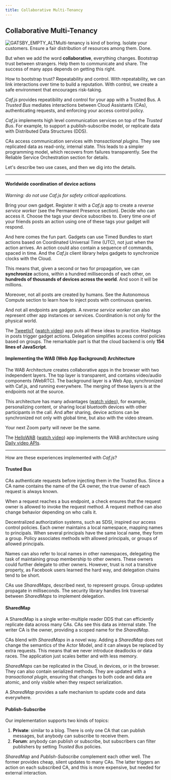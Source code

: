 ```yaml
---
title: Collaborative Multi-Tenancy
---
```


## Collaborative Multi-Tenancy

![GATSBY_EMPTY_ALT](../images/samuel-sianipar-scUBcasSvbE-unsplash.jpg)Multi-tenancy is kind of boring. Isolate your customers. Ensure a fair distribution of resources among them. Done.

But when we add the word **collaborative**, everything changes. Bootstrap trust between strangers. Help them to communicate and share. The success of many apps depends on getting this right.

How to bootstrap trust? Repeatability and control. With repeatability, we can link interactions over time to build a reputation. With control, we create a safe environment that encourages risk-taking.

*Caf.js* provides repeatibility and control for your app with a  <Link to="/docs/documentation#trusted-bus">Trusted Bus</Link>. A *Trusted Bus* mediates interactions between  <Link to="/docs/documentation#cloud-assistant">Cloud Assistants (CAs)</Link>, authenticating requests, and enforcing your access control policy.

*Caf.js* implements high level communication services on top of the *Trusted Bus*. For example, to support a <Link to="/docs/documentation#publish-subscribe">publish-subscribe</Link> model, or <Link to="/docs/documentation#sharedmap">replicate data</Link> with Distributed Data Structures (DDS).

CAs access communication services with *transactional plugins*. They see replicated data as read-only, internal state. This leads to a simpler programming model, which recovers from failures transparently. See the <Link to="/orchestration">Reliable Service Orchestration</Link> section for details.

Let's describe two use cases, and then we dig into the details.

<hr/>

#### Worldwide coordination of device actions

*Warning: do not use *Caf.js* for safety critical applications.*

Bring your own gadget. Register it with a *Caf.js* app to create a *reverse service worker* (see the <Link to="/permanent">Permanent Presence</Link> section). Decide who can access it. Choose the tags your device subscribes to. Every time one of your friends posts an action using one of these tags your gadget will respond.

And here comes the fun part. Gadgets can use <Link to="/docs/documentation#iot-device">Timed Bundles</Link> to start actions based on Coordinated Universal Time (UTC), not just when the action arrives. An action could also contain a sequence of commands, spaced in time. And the *Caf.js* <Link to="/docs/documentation#client">client library</Link> helps gadgets to synchronize clocks with the Cloud.

This means that, given a second or two for propagation, we can **synchronize** actions, within a hundred milliseconds of each other, on **hundreds of thousands of devices across the world**. And soon it will be millions.

Moreover, not all posts are created by humans. See the <Link to="/autonomous">Autonomous Compute</Link> section to learn how to inject posts with continuous queries.

And not all endpoints are gadgets. A *reverse service worker* can also represent other app instances or services. Coordination is not only for the physical world.

The [TweetIoT](https://github.com/cafjs/caf_tweetiot.git) ([watch video](https://youtu.be/TxEfYMWr8iM)) app puts all these ideas to practice. Hashtags in posts trigger gadget actions. Delegation simplifies access control policies based on groups.  The remarkable part is that the cloud backend is only **154 lines of JavaScript**.

#### Implementing the WAB (Web App Background) Architecture

The WAB Architecture creates collaborative apps in the browser with two independent layers. The top layer is transparent, and contains video/audio components (WebRTC). The background layer is a Web App, synchronized with Caf.js, and running everywhere. The merging of these layers is at the endpoints not at the source.

This architecture has many advantages ([watch video](https://youtu.be/LJtyFKhVNiQ)), for example, personalizing content, or sharing local bluetooth devices with other participants in the call. And after sharing, device actions can be synchronized not only with global time, but also with the video stream.

Your next Zoom party will never be the same.

The [HelloWAB](https://github.com/cafjs/caf_hellowab.git) ([watch video](https://youtu.be/bHo7lmurc2A)) app implements the WAB architecture using [Daily video APIs](https://www.daily.co).

<hr/>

How are these experiences implemented with *Caf.js*?

#### Trusted Bus

CAs authenticate requests before injecting them in the <Link to="/docs/documentation#trusted-bus">Trusted Bus</Link>. Since a CA name contains the name of the CA owner, the true owner of each request is always known.

When a request reaches a bus endpoint, a check ensures that the request owner is allowed to invoke the request method. A request method can also change behavior depending on who calls it.

Decentralized authorization systems, such as SDSI, inspired our access control policies. Each owner maintains a local namespace, mapping names to principals. When several principals have the same local name, they form a group. Policy associates methods with allowed principals, or groups of allowed principals.

Names can also refer to local names in other namespaces, delegating the task of maintaining group membership to other owners. These owners could further delegate to other owners. However, trust is not a transitive property, as Facebook users learned the hard way, and delegation chains tend to be short.

CAs use *SharedMaps*, described next, to represent groups. Group updates propagate in milliseconds. The security library handles link traversal between *SharedMaps* to implement delegation.

#### SharedMap

A <Link to="/docs/documentation#sharedmap">SharedMap</Link> is a single writer-multiple reader DDS that can efficiently replicate data across many CAs. CAs see this data as internal state. The writer CA is the owner, providing a scoped name for the *SharedMap*.

CAs blend with *SharedMaps* in a novel way. Adding a *SharedMap* does not change the semantics of the Actor Model, and it can always be replaced by extra requests. This means that we never introduce deadlocks or data races. The application just scales better and with less memory.

*SharedMaps* can be replicated in the Cloud, in devices, or in the browser. They can also contain serialized methods. They are updated with a *transactional plugin*, ensuring that changes to both code and data are atomic, and only visible when they respect serialization.

A *SharedMap* provides a safe mechanism to update code and data everywhere.

#### Publish-Subscribe

Our <Link to="/docs/documentation#publish-subscribe">implementation</Link> supports two kinds of topics:

1. **Private**: similar to a blog. There is only one CA that can publish messages, but anybody can subscribe to receive them.
2. **Forum**: anybody can publish or subscribe, but subscribers can filter publishers by setting *Trusted Bus* policies.

*SharedMap* and *Publish-Subscribe* complement each other well. The former provides cheap, silent updates to many CAs. The latter triggers an action on each subscribed CA, and this is more expensive, but needed for external interaction.
